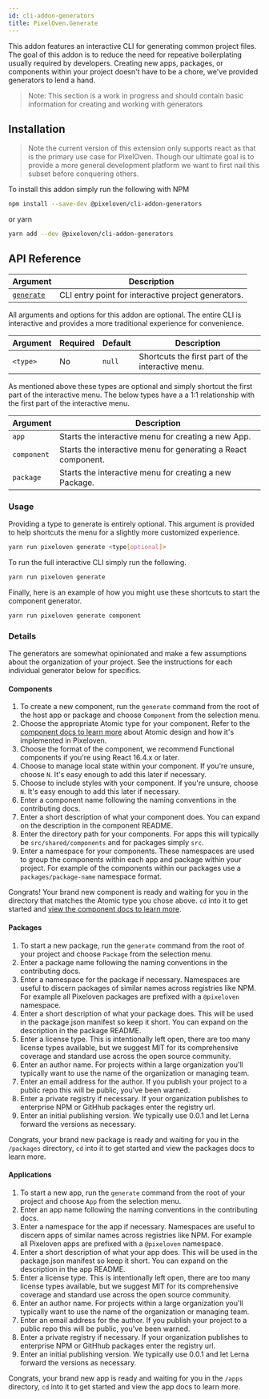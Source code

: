 ```yaml
---
id: cli-addon-generators
title: PixelOven.Generate
---
```


This addon features an interactive CLI for generating common project files. The goal of this addon is to reduce the need for repeative boilerplating usually required by developers. Creating new apps, packages, or components within your project doesn't have to be a chore, we've provided generators to lend a hand.

> Note: This section is a work in progress and should contain basic information for creating and working with generators

## Installation

> Note the current version of this extension only supports react as that is the primary use case for PixelOven. Though our ultimate goal is to provide a more general development platform we want to first nail this subset before conquering others.

To install this addon simply run the following with NPM

```bash
npm install --save-dev @pixeloven/cli-addon-generators
```

or yarn

```bash
yarn add --dev @pixeloven/cli-addon-generators
```

## API Reference

| Argument                             | Description                                         |
| ------------------------------------ | --------------------------------------------------- |
| [`generate`](#cli-pixelovengenerate) | CLI entry point for interactive project generators. |

All arguments and options for this addon are optional. The entire CLI is interactive and provides a more traditional experience for convenience.

| Argument | Required | Default | Description                                       |
| -------- | -------- | ------- | ------------------------------------------------- |
| `<type>` | No       | `null`  | Shortcuts the first part of the interactive menu. |

As mentioned above these types are optional and simply shortcut the first part of the interactive menu. The below types have a a 1:1 relationship with the first part of the interactive menu.

| Argument    | Description                                                   |
| ----------- | ------------------------------------------------------------- |
| `app`       | Starts the interactive menu for creating a new App.           |
| `component` | Starts the interactive menu for generating a React component. |
| `package`   | Starts the interactive menu for creating a new Package.       |

### Usage

Providing a type to generate is entirely optional. This argument is provided to help shortcuts the menu for a slightly more customized experience.

```bash
yarn run pixeloven generate <type[optional]>
```

To run the full interactive CLI simply run the following.

```bash
yarn run pixeloven generate
```

Finally, here is an example of how you might use these shortcuts to start the component generator.

```bash
yarn run pixeloven generate component
```

### Details

The generators are somewhat opinionated and make a few assumptions about the organization of your project. See the instructions for each individual generator below for specifics.

#### Components

1. To create a new component, run the `generate` command from the root of the host app or package and choose `Component` from the selection menu.
1. Choose the appropriate Atomic type for your component. Refer to the [component docs to learn more](/recommendations/design-patterns#atomic-design-structure) about Atomic design and how it's implemented in Pixeloven.
1. Choose the format of the component, we recommend Functional components if you're using React 16.4.x or later.
1. Choose to manage local state within your component. If you're unsure, choose `N`. It's easy enough to add this later if necessary.
1. Choose to include styles with your component. If you're unsure, choose `N`. It's easy enough to add this later if necessary.
1. Enter a component name following the naming conventions in the contributing docs.
1. Enter a short description of what your component does. You can expand on the description in the component README.
1. Enter the directory path for your components. For apps this will typically be `src/shared/components` and for packages simply `src`.
1. Enter a namespace for your components. These namespaces are used to group the components within each app and package within your project. For example of the components within our packages use a `packages/package-name` namespace format.

Congrats! Your brand new component is ready and waiting for you in the directory that matches the Atomic type you chose above. `cd` into it to get started and [view the component docs to learn more](/recommendations/react-components).

#### Packages

1. To start a new package, run the `generate` command from the root of your project and choose `Package` from the selection menu.
1. Enter a package name following the naming conventions in the contributing docs.
1. Enter a namespace for the package if necessary. Namespaces are useful to discern packages of similar names across registries like NPM. For example all Pixeloven packages are prefixed with a `@pixeloven` namespace.
1. Enter a short description of what your package does. This will be used in the package.json manifest so keep it short. You can expand on the description in the package README.
1. Enter a license type. This is intentionally left open, there are too many license types available, but we suggest MIT for its comprehensive coverage and standard use across the open source community.
1. Enter an author name. For projects within a large organization you'll typically want to use the name of the organization or managing team.
1. Enter an email address for the author. If you publish your project to a public repo this will be public, you've been warned.
1. Enter a private registry if necessary. If your organization publishes to enterprise NPM or GitHhub packages enter the registry url.
1. Enter an initial publishing version. We typically use 0.0.1 and let Lerna forward the versions as necessary.

Congrats, your brand new package is ready and waiting for you in the `/packages` directory, `cd` into it to get started and view the packages docs to learn more.

#### Applications

1. To start a new app, run the `generate` command from the root of your project and choose `App` from the selection menu.
1. Enter an app name following the naming conventions in the contributing docs.
1. Enter a namespace for the app if necessary. Namespaces are useful to discern apps of similar names across registries like NPM. For example all Pixeloven apps are prefixed with a `@pixeloven` namespace.
1. Enter a short description of what your app does. This will be used in the package.json manifest so keep it short. You can expand on the description in the app README.
1. Enter a license type. This is intentionally left open, there are too many license types available, but we suggest MIT for its comprehensive coverage and standard use across the open source community.
1. Enter an author name. For projects within a large organization you'll typically want to use the name of the organization or managing team.
1. Enter an email address for the author. If you publish your project to a public repo this will be public, you've been warned.
1. Enter a private registry if necessary. If your organization publishes to enterprise NPM or GitHhub packages enter the registry url.
1. Enter an initial publishing version. We typically use 0.0.1 and let Lerna forward the versions as necessary.

Congrats, your brand new app is ready and waiting for you in the `/apps` directory, `cd` into it to get started and view the app docs to learn more.
